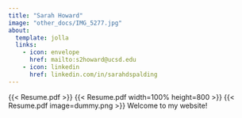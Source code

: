 ```yaml
---
title: "Sarah Howard"
image: "other_docs/IMG_5277.jpg"
about:
  template: jolla
  links:
    - icon: envelope
      href: mailto:s2howard@ucsd.edu
    - icon: linkedin
      href: linkedin.com/in/sarahdspalding
---
```

{{< Resume.pdf >}}
{{< Resume.pdf width=100% height=800 >}}
{{< Resume.pdf image=dummy.png >}}
Welcome to my website!
